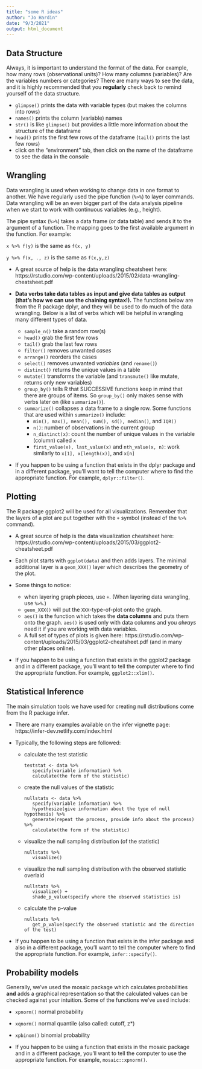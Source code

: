 ```yaml
---
title: "some R ideas"
author: "Jo Hardin"
date: "9/3/2021"
output: html_document
---
```


## Data Structure

Always, it is important to understand the format of the data.  For example, how many rows (observational units)?  How many columns (variables)?  Are the variables numbers or categories?  There are many ways to see the data, and it is highly recommended that you **regularly** check back to remind yourself of the data structure.

* `glimpse()`  prints the data with variable types (but makes the columns into rows)
* `names()` prints the column (variable) names
* `str()`  is like `glimpse()` but provides a little more information about the structure of the dataframe
* `head()` prints the first few rows of the dataframe  (`tail()` prints the last few rows)
* click on the "environment" tab, then click on the name of the dataframe to see the data in the console



## Wrangling

Data wrangling is used when working to change data in one format to another.  We have regularly used the pipe function (`%>%`) to layer commands.  Data wrangling will be an even bigger part of the data analysis pipeline when we start to work with continuous variables (e.g., height).

The pipe syntax (`%>%`) takes a data frame (or data table) and sends it to the argument of a function.  The mapping goes to the first available argument in the function.  For example:

`x %>% f(y)` is the same as `f(x, y)`

` y %>% f(x, ., z)` is the same as `f(x,y,z)`


* A great source of help is the data wrangling cheatsheet here: https://rstudio.com/wp-content/uploads/2015/02/data-wrangling-cheatsheet.pdf

* **Data verbs take data tables as input and give data tables as output (that's how we can use the chaining syntax!).**  The functions below are from the R package dplyr, and they will be used to do much of the data wrangling.  Below is a list of verbs which will be helpful in wrangling many different types of data.  

    * `sample_n()` take a random row(s)
    * `head()`  grab the first few rows
    * `tail()` grab the last few rows
    * `filter()`  removes unwanted *cases*
    *  `arrange()` reorders the cases
    *  `select()` removes unwanted *variables*   (and `rename()`)
    *  `distinct()` returns the unique values in a table
    * `mutate()` transforms the variable (and `transmute()` like mutate, returns only new variables)
    *  `group_by()` tells R that SUCCESSIVE functions keep in mind that there are groups of items.  So `group_by()` only makes sense with verbs later on (like `summarize()`).
    *  `summarize()`  collapses a data frame to a single row.  Some functions that are used within `summarize()` include:
       * `min(), max(), mean(), sum(), sd(), median()`, and `IQR()`
       * `n()`: number of observations in the current group
       * `n_distinct(x)`: count the number of unique values in the variable (column) called `x`
       * `first_value(x), last_value(x)` and `nth_value(x, n)`: work similarly to `x[1], x[length(x)]`, and `x[n]` 

* If you happen to be using a function that exists in the dplyr package and in a different package, you'll want to tell the computer where to find the appropriate function.  For example, `dplyr::filter()`.

## Plotting

The R package ggplot2 will be used for all visualizations.  Remember that the layers of a plot are put together with the `+` symbol (instead of the `%>%` command).


* A great source of help is the data visualization cheatsheet here: https://rstudio.com/wp-content/uploads/2015/03/ggplot2-cheatsheet.pdf

* Each plot starts with `ggplot(data)` and then adds layers.  The minimal additional layer is a `geom_XXX()` layer which describes the geometry of the plot.

* Some things to notice:

    * when layering graph pieces, use `+`.  (When layering data wrangling, use `%>%`.)
    * `geom_XXX()` will put the `XXX`-type-of-plot onto the graph.
    * `aes()` is the function which takes the **data columns** and puts them onto the graph.  `aes()` is used only with data columns and you *always* need it if you are working with data variables.
    * A full set of types of plots is given here: https://rstudio.com/wp-content/uploads/2015/03/ggplot2-cheatsheet.pdf (and in many other places online).

* If you happen to be using a function that exists in the ggplot2 package and in a different package, you'll want to tell the computer where to find the appropriate function.  For example, `ggplot2::xlim()`.


## Statistical Inference

The main simulation tools we have used for creating null distributions come from the R package infer. 

<ul>
<li>There are many examples available on the infer vignette page: https://infer-dev.netlify.com/index.html</li>

<li>Typically, the following steps are followed:

<ul>
<li>calculate the test statistic</li>

```
teststat <- data %>%
   specify(variable information) %>%
   calculate(the form of the statistic)
```

<li>create the null values of the statistic</li>

```
nullstats <- data %>%
   specify(variable information) %>%
   hypothesize(give information about the type of null hypothesis) %>%
   generate(repeat the process, provide info about the process) %>%
   calculate(the form of the statistic)
```

<li>visualize the null sampling distribution (of the statistic)</li>

```
nullstats %>%
   visualize()
```

<li>visualize the null sampling distribution with the observed statistic overlaid</li>

```
nullstats %>%
   visualize() +
   shade_p_value(specify where the observed statistics is)
```

<li>calculate the p-value</li>

```
nullstats %>%
   get_p_value(specify the observed statistic and the direction of the test)
```

</ul>
</ul>

* If you happen to be using a function that exists in the infer package and also in a different package, you'll want to tell the computer where to find the appropriate function.  For example, `infer::specify()`.


##  Probability models

Generally, we've used the mosaic package which calculates probabilities **and** adds a graphical representation so that the calculated values can be checked against your intuition.  Some of the functions we've used include:

* `xpnorm()` normal probability
* `xqnorm()` normal quantile (also called: cutoff, z*)
* `xpbinom()` binomial probability

* If you happen to be using a function that exists in the mosaic package and in a different package, you'll want to tell the computer to use the appropriate function.  For example, `mosaic::xpnorm()`.

